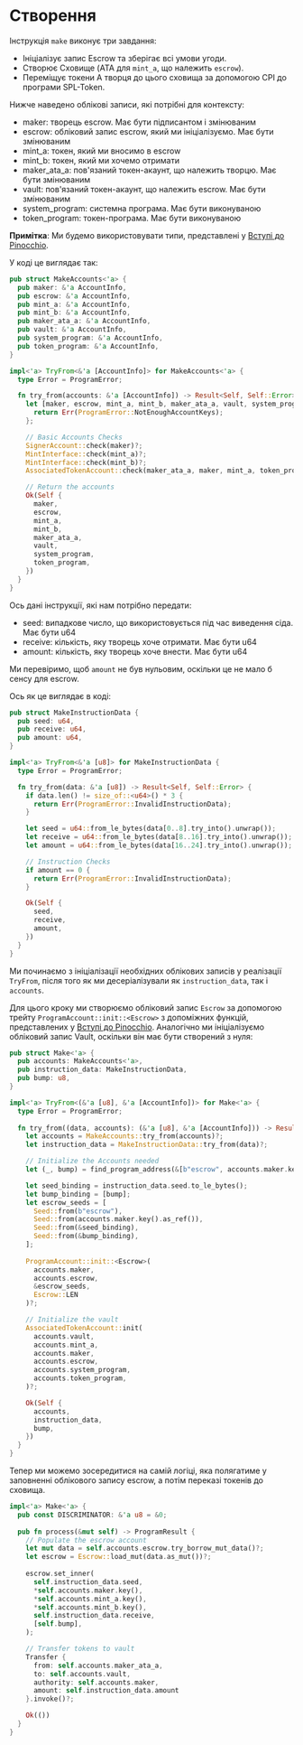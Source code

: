 # Створення

Інструкція `make` виконує три завдання:
- Ініціалізує запис Escrow та зберігає всі умови угоди.
- Створює Сховище (ATA для `mint_a`, що належить `escrow`).
- Переміщує токени A творця до цього сховища за допомогою CPI до програми SPL-Token.

<ArticleSection name="Required Accounts" id="required-accounts" level="h2" />

Нижче наведено облікові записи, які потрібні для контексту:

- maker: творець escrow. Має бути підписантом і змінюваним
- escrow: обліковий запис escrow, який ми ініціалізуємо. Має бути змінюваним
- mint_a: токен, який ми вносимо в escrow
- mint_b: токен, який ми хочемо отримати
- maker_ata_a: пов'язаний токен-акаунт, що належить творцю. Має бути змінюваним
- vault: пов'язаний токен-акаунт, що належить escrow. Має бути змінюваним
- system_program: системна програма. Має бути виконуваною
- token_program: токен-програма. Має бути виконуваною

**Примітка**: Ми будемо використовувати типи, представлені у [Вступі до Pinocchio](/uk/courses/introduction-to-pinocchio/pinocchio-accounts).

У коді це виглядає так:

```rust
pub struct MakeAccounts<'a> {
  pub maker: &'a AccountInfo,
  pub escrow: &'a AccountInfo,
  pub mint_a: &'a AccountInfo,
  pub mint_b: &'a AccountInfo,
  pub maker_ata_a: &'a AccountInfo,
  pub vault: &'a AccountInfo,
  pub system_program: &'a AccountInfo,
  pub token_program: &'a AccountInfo,
}

impl<'a> TryFrom<&'a [AccountInfo]> for MakeAccounts<'a> {
  type Error = ProgramError;

  fn try_from(accounts: &'a [AccountInfo]) -> Result<Self, Self::Error> {
    let [maker, escrow, mint_a, mint_b, maker_ata_a, vault, system_program, token_program, _] = accounts else {
      return Err(ProgramError::NotEnoughAccountKeys);
    };

    // Basic Accounts Checks
    SignerAccount::check(maker)?;
    MintInterface::check(mint_a)?;
    MintInterface::check(mint_b)?;
    AssociatedTokenAccount::check(maker_ata_a, maker, mint_a, token_program)?;

    // Return the accounts
    Ok(Self {
      maker,
      escrow,
      mint_a,
      mint_b,
      maker_ata_a,
      vault,
      system_program,
      token_program,
    })
  }
}
```

<ArticleSection name="Instruction Data" id="instruction-data" level="h2" />

Ось дані інструкції, які нам потрібно передати:
- seed: випадкове число, що використовується під час виведення сіда. Має бути u64
- receive: кількість, яку творець хоче отримати. Має бути u64
- amount: кількість, яку творець хоче внести. Має бути u64

Ми перевіримо, щоб `amount` не був нульовим, оскільки це не мало б сенсу для escrow.

Ось як це виглядає в коді:

```rust
pub struct MakeInstructionData {
  pub seed: u64,
  pub receive: u64,
  pub amount: u64,
}

impl<'a> TryFrom<&'a [u8]> for MakeInstructionData {
  type Error = ProgramError;

  fn try_from(data: &'a [u8]) -> Result<Self, Self::Error> {
    if data.len() != size_of::<u64>() * 3 {
      return Err(ProgramError::InvalidInstructionData);
    }

    let seed = u64::from_le_bytes(data[0..8].try_into().unwrap());
    let receive = u64::from_le_bytes(data[8..16].try_into().unwrap());
    let amount = u64::from_le_bytes(data[16..24].try_into().unwrap());

    // Instruction Checks
    if amount == 0 {
      return Err(ProgramError::InvalidInstructionData);
    }

    Ok(Self {
      seed,
      receive,
      amount,
    })
  }
}
```

<ArticleSection name="Instruction Logic" id="instruction-logic" level="h2" />

Ми починаємо з ініціалізації необхідних облікових записів у реалізації `TryFrom`, після того як ми десеріалізували як `instruction_data`, так і `accounts`.

Для цього кроку ми створюємо обліковий запис `Escrow` за допомогою трейту `ProgramAccount::init::<Escrow>` з допоміжних функцій, представлених у [Вступі до Pinocchio](/uk/courses/introduction-to-pinocchio/pinocchio-accounts). Аналогічно ми ініціалізуємо обліковий запис Vault, оскільки він має бути створений з нуля:

```rust
pub struct Make<'a> {
  pub accounts: MakeAccounts<'a>,
  pub instruction_data: MakeInstructionData,
  pub bump: u8,
}

impl<'a> TryFrom<(&'a [u8], &'a [AccountInfo])> for Make<'a> {
  type Error = ProgramError;
  
  fn try_from((data, accounts): (&'a [u8], &'a [AccountInfo])) -> Result<Self, Self::Error> {
    let accounts = MakeAccounts::try_from(accounts)?;
    let instruction_data = MakeInstructionData::try_from(data)?;

    // Initialize the Accounts needed
    let (_, bump) = find_program_address(&[b"escrow", accounts.maker.key(), &instruction_data.seed.to_le_bytes()], &crate::ID);

    let seed_binding = instruction_data.seed.to_le_bytes();
    let bump_binding = [bump];
    let escrow_seeds = [
      Seed::from(b"escrow"),
      Seed::from(accounts.maker.key().as_ref()),
      Seed::from(&seed_binding),
      Seed::from(&bump_binding),
    ];
            
    ProgramAccount::init::<Escrow>(
      accounts.maker,
      accounts.escrow,
      &escrow_seeds,
      Escrow::LEN
    )?;

    // Initialize the vault
    AssociatedTokenAccount::init(
      accounts.vault,
      accounts.mint_a,
      accounts.maker,
      accounts.escrow,
      accounts.system_program,
      accounts.token_program,
    )?;

    Ok(Self {
      accounts,
      instruction_data,
      bump,
    })
  }
}
```

Тепер ми можемо зосередитися на самій логіці, яка полягатиме у заповненні облікового запису escrow, а потім переказі токенів до сховища.

```rust
impl<'a> Make<'a> {
  pub const DISCRIMINATOR: &'a u8 = &0;
  
  pub fn process(&mut self) -> ProgramResult {
    // Populate the escrow account
    let mut data = self.accounts.escrow.try_borrow_mut_data()?;
    let escrow = Escrow::load_mut(data.as_mut())?;
    
    escrow.set_inner(
      self.instruction_data.seed,
      *self.accounts.maker.key(),
      *self.accounts.mint_a.key(),
      *self.accounts.mint_b.key(),
      self.instruction_data.receive,
      [self.bump],
    );

    // Transfer tokens to vault
    Transfer {
      from: self.accounts.maker_ata_a,
      to: self.accounts.vault,
      authority: self.accounts.maker,
      amount: self.instruction_data.amount
    }.invoke()?;

    Ok(())
  }
}
```
